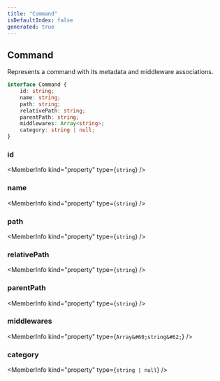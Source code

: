 ```yaml
---
title: "Command"
isDefaultIndex: false
generated: true
---
```



<!-- This file was generated from the CommandKit source. Do not modify. Instead, re-run the "docgen" script -->


## Command

<GenerationInfo sourceFile="packages/commandkit/src/app/router/CommandsRouter.ts" sourceLine="9" packageName="commandkit" />

Represents a command with its metadata and middleware associations.

```ts title="Signature"
interface Command {
    id: string;
    name: string;
    path: string;
    relativePath: string;
    parentPath: string;
    middlewares: Array<string>;
    category: string | null;
}
```

<div className="members-wrapper">

### id

<MemberInfo kind="property" type={`string`}   />


### name

<MemberInfo kind="property" type={`string`}   />


### path

<MemberInfo kind="property" type={`string`}   />


### relativePath

<MemberInfo kind="property" type={`string`}   />


### parentPath

<MemberInfo kind="property" type={`string`}   />


### middlewares

<MemberInfo kind="property" type={`Array&#60;string&#62;`}   />


### category

<MemberInfo kind="property" type={`string | null`}   />




</div>

